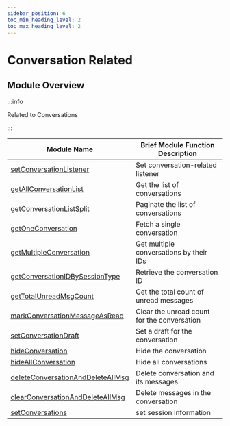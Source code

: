 ```yaml
---
sidebar_position: 6
toc_min_heading_level: 2
toc_max_heading_level: 2
---
```


# Conversation Related

## Module Overview

:::info

Related to Conversations

:::

| Module Name                                                                                         | Brief Module Function Description           |
| --------------------------------------------------------------------------------------------------- | ------------------------------------------- |
| [setConversationListener](/api/conversation/setConversationListener.mdx)                   | Set conversation-related listener           |
| [getAllConversationList](/api/conversation/getAllConversationList.mdx)                     | Get the list of conversations               |
| [getConversationListSplit](/api/conversation/getConversationListSplit.mdx)                 | Paginate the list of conversations          |
| [getOneConversation](/api/conversation/getOneConversation.mdx)                             | Fetch a single conversation                 |
| [getMultipleConversation](/api/conversation/getMultipleConversation.mdx)                   | Get multiple conversations by their IDs     |
| [getConversationIDBySessionType](/api/conversation/getConversationIDBySessionType.mdx)     | Retrieve the conversation ID                |
| [getTotalUnreadMsgCount](/api/conversation/getTotalUnreadMsgCount.mdx)                     | Get the total count of unread messages      |
| [markConversationMessageAsRead](/api/conversation/markConversationMessageAsRead.mdx)       | Clear the unread count for the conversation |
| [setConversationDraft](/api/conversation/setConversationDraft.mdx)                         | Set a draft for the conversation            |
| [hideConversation](/api/conversation/hideConversation.mdx)                                 | Hide the conversation                       |
| [hideAllConversation](/api/conversation/hideAllConversation.mdx)                           | Hide all conversations                      |
| [deleteConversationAndDeleteAllMsg](/api/conversation/deleteConversationAndDeleteAllMsg.mdx) | Delete conversation and its messages        |
| [clearConversationAndDeleteAllMsg](/api/conversation/clearConversationAndDeleteAllMsg.mdx) | Delete messages in the conversation         |
| [setConversations](/api/conversation/setConversations.mdx)   | set session information         |